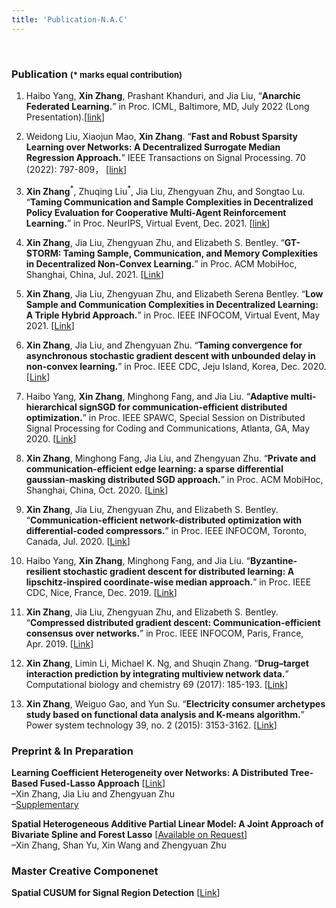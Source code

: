 ```yaml
---
title: 'Publication-N.A.C'
---
```

&nbsp;

### **Publication**  <font size="2">($*$ marks equal contribution) </font>    

1. Haibo Yang, **Xin Zhang**, Prashant Khanduri, and Jia Liu, "**Anarchic Federated Learning.**" in Proc. ICML, Baltimore, MD, July 2022 (Long Presentation).[[link](https://arxiv.org/pdf/2108.09875.pdf)]    

1.  Weidong Liu, Xiaojun Mao, **Xin Zhang**. "**Fast and Robust Sparsity Learning over Networks: A Decentralized Surrogate Median Regression Approach.**" IEEE Transactions on Signal Processing. 70 (2022): 797-809， [[link](https://ieeexplore.ieee.org/document/9695243)]  

1. **Xin Zhang**$^*$, Zhuqing Liu$^*$, Jia Liu, Zhengyuan Zhu, and Songtao Lu. "**Taming Communication and Sample Complexities in Decentralized Policy Evaluation for Cooperative Multi-Agent Reinforcement Learning.**" in Proc. NeurIPS, Virtual Event, Dec. 2021. [[link](https://proceedings.neurips.cc/paper/2021/hash/9c51a13764ca629f439f6accbb4ec413-Abstract.html)]   

1. **Xin Zhang**, Jia Liu, Zhengyuan Zhu, and Elizabeth S. Bentley. "**GT-STORM: Taming Sample, Communication, and Memory Complexities in Decentralized Non-Convex Learning.**" in Proc. ACM MobiHoc, Shanghai, China, Jul. 2021. [[Link](https://arxiv.org/pdf/2105.01231.pdf)]      

2. **Xin Zhang**, Jia Liu, Zhengyuan Zhu, and Elizabeth Serena Bentley. "**Low Sample and Communication Complexities in Decentralized Learning: A Triple Hybrid Approach.**" in Proc. IEEE INFOCOM, Virtual Event, May 2021. [[Link](https://kevinliu-osu-ece.github.io/publications/Hybrid_DGD.pdf)]    

4. **Xin Zhang**, Jia Liu, and Zhengyuan Zhu. "**Taming convergence for asynchronous stochastic gradient descent with unbounded delay in non-convex learning.**" in Proc. IEEE CDC, Jeju Island, Korea, Dec. 2020. [[Link](https://arxiv.org/pdf/1805.09470.pdf)]  

11. Haibo Yang, **Xin Zhang**, Minghong Fang, and Jia Liu. "**Adaptive multi-hierarchical signSGD for communication-efficient distributed optimization.**" in Proc. IEEE SPAWC, Special Session on Distributed Signal Processing for Coding and Communications, Atlanta, GA, May 2020.
[[Link](http://web.cs.iastate.edu/~jialiu/publications/sign2SGD.pdf)]     

6. **Xin Zhang**, Minghong Fang, Jia Liu, and Zhengyuan Zhu. "**Private and communication-efficient edge learning: a sparse differential gaussian-masking distributed SGD approach.**" in Proc. ACM MobiHoc, Shanghai, China, Oct. 2020. [[Link](https://arxiv.org/pdf/2001.03836.pdf)]  

7. **Xin Zhang**, Jia Liu, Zhengyuan Zhu, and Elizabeth S. Bentley. "**Communication-efficient network-distributed optimization with differential-coded compressors.**" in Proc. IEEE INFOCOM, Toronto, Canada, Jul. 2020. [[Link](https://arxiv.org/pdf/1912.03208.pdf)]  

8. Haibo Yang, **Xin Zhang**, Minghong Fang, and Jia Liu. "**Byzantine-resilient stochastic gradient descent for distributed learning: A lipschitz-inspired coordinate-wise median approach.**" in Proc. IEEE CDC, Nice, France, Dec. 2019. [[Link](https://arxiv.org/pdf/1909.04532.pdf)]   

9. **Xin Zhang**, Jia Liu, Zhengyuan Zhu, and Elizabeth S. Bentley. "**Compressed distributed gradient descent: Communication-efficient consensus over networks.**" in Proc. IEEE INFOCOM, Paris, France, Apr. 2019.  [[Link](https://arxiv.org/pdf/1812.04048.pdf)]  

10. **Xin Zhang**, Limin Li, Michael K. Ng, and Shuqin Zhang. "**Drug–target interaction prediction by integrating multiview network data.**" Computational biology and chemistry 69 (2017): 185-193. [[Link](https://www.sciencedirect.com/science/article/pii/S1476927117301950)]  

11. **Xin Zhang**, Weiguo Gao, and Yun Su. "**Electricity consumer archetypes study based on functional data analysis and K-means algorithm.**" Power system technology 39, no. 2 (2015): 3153-3162. [[Link](http://new.oversea.cnki.net/KCMS/detail/detail.aspx?dbcode=CJFQ&dbname=CJFDLAST2015&filename=DWJS201511025&v=MDU3NzFOcm85SFlZUjhlWDFMdXhZUzdEaDFUM3FUcldNMUZyQ1VSTE9mWWVkcUZ5bmtWN3ZLSVRyQmZiRzRIOVQ=)]  


### **Preprint & In Preparation**  

**Learning Coefficient Heterogeneity over Networks: A Distributed Tree-Based Fused-Lasso Approach** [[Link](https://arxiv.org/pdf/1905.11549.pdf)]   
--Xin Zhang, Jia Liu and Zhengyuan Zhu     
--[Supplementary](files/Supp_MSTClustering_FLASSO_ADMM.pdf)   

**Spatial Heterogeneous Additive Partial Linear Model: A Joint Approach of Bivariate Spline and Forest Lasso** [[Available on Request]()]   
--Xin Zhang, Shan Yu, Xin Wang and Zhengyuan Zhu       


### **Master Creative Componenet**  
**Spatial CUSUM for Signal Region Detection** [[Link](https://lib.dr.iastate.edu/cgi/viewcontent.cgi?article=1049&context=creativecomponents)]    



